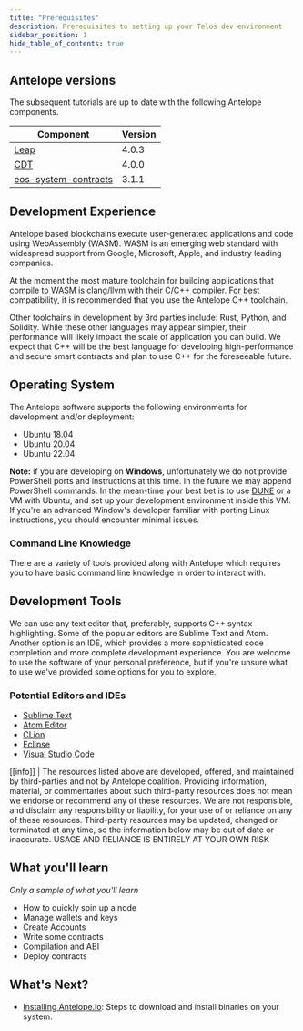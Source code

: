 ```yaml
---
title: "Prerequisites"
description: Prerequisites to setting up your Telos dev environment
sidebar_position: 1
hide_table_of_contents: true
---
```


## Antelope versions

The subsequent tutorials are up to date with the following Antelope components.

| Component | Version |
| ------ | ------ |
| [Leap](https://github.com/AntelopeIO/leap) | 4.0.3 |
| [CDT](https://github.com/AntelopeIO/cdt) | 4.0.0 |
| [eos-system-contracts](https://github.com/eosnetworkfoundation/eos-system-contracts) | 3.1.1 |

## Development Experience

Antelope based blockchains execute user-generated applications and code using WebAssembly (WASM). WASM is an emerging web standard with widespread support from Google, Microsoft, Apple, and industry leading companies.

At the moment the most mature toolchain for building applications that compile to WASM is clang/llvm with their C/C++ compiler. For best compatibility, it is recommended that you use the Antelope C++ toolchain.

Other toolchains in development by 3rd parties include: Rust, Python, and Solidity. While these other languages may appear simpler, their performance will likely impact the scale of application you can build. We expect that C++ will be the best language for developing high-performance and secure smart contracts and plan to use C++ for the foreseeable future.

## Operating System

The Antelope software supports the following environments for development and/or deployment:

* Ubuntu 18.04
* Ubuntu 20.04
* Ubuntu 22.04

__Note:__
 if you are developing on __Windows__, unfortunately we do not provide PowerShell ports and instructions at this time. In the future we may append PowerShell commands. In the mean-time your best bet is to use [DUNE](https://github.com/AntelopeIO/DUNE) or a VM with Ubuntu, and set up your development environment inside this VM. If you're an advanced Window's developer familiar with porting Linux instructions, you should encounter minimal issues.

### Command Line Knowledge

There are a variety of tools provided along with Antelope which requires you to have basic command line knowledge in order to interact with.

## Development Tools

We can use any text editor that, preferably, supports C++ syntax highlighting. Some of the popular editors are Sublime Text and Atom. Another option is an IDE, which provides a more sophisticated code completion and more complete development experience. You are welcome to use the software of your personal preference, but if you're unsure what to use we've provided some options for you to explore.

### Potential Editors and IDEs

- [Sublime Text](https://www.sublimetext.com/)
- [Atom Editor](https://atom.io/)
- [CLion](https://www.jetbrains.com/clion/)
- [Eclipse](http://www.eclipse.org/downloads/packages/release/oxygen/1a/eclipse-ide-cc-developers)
- [Visual Studio Code](https://code.visualstudio.com/)

[[info]]
| The resources listed above are developed, offered, and maintained by third-parties and not by Antelope coalition. Providing information, material, or commentaries about such third-party resources does not mean we endorse or recommend any of these resources. We are not responsible, and disclaim any responsibility or liability, for your use of or reliance on any of these resources. Third-party resources may be updated, changed or terminated at any time, so the information below may be out of date or inaccurate. USAGE AND RELIANCE IS ENTIRELY AT YOUR OWN RISK

<!-- validate this, or add an alternate IDE for Antelope, if any...
Alternatively, you can try out some community driven IDEs specifically developed for Antelope:

- [EOS Studio](https://www.eosstudio.io/)
-->

## What you'll learn

_Only a sample of what you'll learn_
- How to quickly spin up a node
- Manage wallets and keys
- Create Accounts
- Write some contracts
- Compilation and ABI
- Deploy contracts

## What's Next?
- [Installing Antelope.io](./installing-antelope): Steps to download and install binaries on your system.